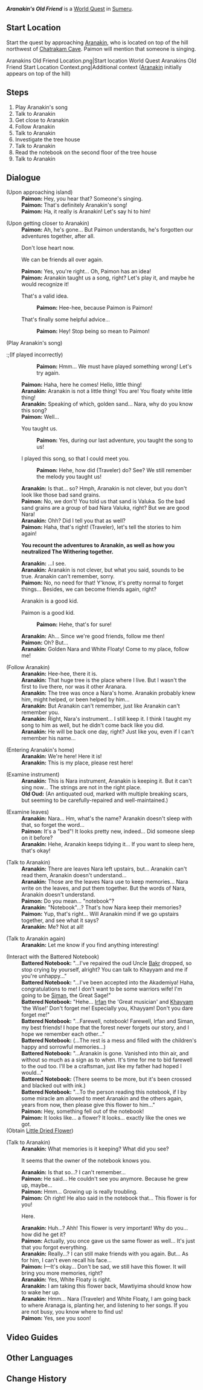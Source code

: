{{Quest Infobox
|id            = 73057
|image         = World Quest Aranakins Old Friend.png
|type          = World
|summary       = <!-- editor written summary. quest description goes to dialogue -->
|requirement   = [[Aranyaka]]: Part II - [[Dream Nursery]]
|characters    = Traveler; Paimon; Aranakin
|concurrent    = [[Aranaga's Memory]], [[Aragaru's Drawing]]
|startLocation = [[Chatrakam Cave]], [[Sumeru]]
|region        = Sumeru
|area          = Lokapala Jungle
|subarea       = Chatrakam Cave
|next          = [[Memory's Final Chapter]]
|exp           = 200
|mora          = 20,000
|primogems     = 30
|other         = {{Card|Hero's Wit|2}}
}}
'''''Aranakin's Old Friend''''' is a [[World Quest]] in [[Sumeru]].

==Start Location==
Start the quest by approaching [[Aranakin]], who is located on top of the hill northwest of [[Chatrakam Cave]]. Paimon will mention that someone is singing.
<gallery>
Aranakins Old Friend Location.png|Start location
World Quest Aranakins Old Friend Start Location Context.png|Additional context ([[Aranakin]] initially appears on top of the hill)
</gallery>

==Steps==
# Play Aranakin's song
# Talk to Aranakin
# Get close to Aranakin
# Follow Aranakin
# Talk to Aranakin
# Investigate the tree house
# Talk to Aranakin
# Read the notebook on the second floor of the tree house
# Talk to Aranakin
<!--
==Gameplay Notes==
-->
==Dialogue==
{{Quest Description|After that last adventure, Aranakin really forgot a lot of things. No matter what, how could the new and old friends he made be forgotten so easily?}}
{{Dialogue start}}

;(Upon approaching island)
:'''Paimon:''' Hey, you hear that? Someone's singing.
:'''Paimon:''' That's definitely Aranakin's song!
:'''Paimon:''' Ha, it really is Aranakin! Let's say hi to him!

;(Upon getting closer to Aranakin)
:'''Paimon:''' Ah, he's gone... But Paimon understands, he's forgotten our adventures together, after all.
:{{DIcon}} Don't lose heart now.
:{{DIcon}} We can be friends all over again.
:'''Paimon:''' Yes, you're right... Oh, Paimon has an idea!
:'''Paimon:''' Aranakin taught us a song, right? Let's play it, and maybe he would recognize it!
:{{DIcon}} That's a valid idea.
::'''Paimon:''' Hee-hee, because Paimon is Paimon!
:{{DIcon}} That's finally some helpful advice...
::'''Paimon:''' Hey! Stop being so mean to Paimon!

;(Play Aranakin's song)
:;(If played incorrectly)
::'''Paimon:''' Hmm... We must have played something wrong! Let's try again.
:;(If played incorrectly again){{Verify|need to confirm this line occurs in this instance}}
::'''Paimon:''' Huh... Still not working? Let's try again!
:'''Paimon:''' Haha, here he comes! Hello, little thing!
:'''Aranakin:''' Aranakin is not a little thing! You are! You floaty white little thing!
:'''Aranakin:''' Speaking of which, golden sand... Nara, why do you know this song?
:'''Paimon:''' Well...
:{{DIcon}} You taught us.
::'''Paimon:''' Yes, during our last adventure, you taught the song to us!
:{{DIcon}} I played this song, so that I could meet you.
::'''Paimon:''' Hehe, how did (Traveler) do? See? We still remember the melody you taught us!
:'''Aranakin:''' Is that... so? Hmph, Aranakin is not clever, but you don't look like those bad sand grains.
:'''Paimon:''' No, we don't! You told us that sand is Valuka. So the bad sand grains are a group of bad Nara Valuka, right? But we are good Nara!
:'''Aranakin:''' Ohh? Did I tell you that as well?
:'''Paimon:''' Haha, that's right! (Traveler), let's tell the stories to him again!

:'''You recount the adventures to Aranakin, as well as how you neutralized The Withering together.'''

:'''Aranakin:''' ...I see.
:'''Aranakin:''' Aranakin is not clever, but what you said, sounds to be true. Aranakin can't remember, sorry.
:'''Paimon:''' No, no need for that! Y'know, it's pretty normal to forget things... Besides, we can become friends again, right?
:{{DIcon}} Aranakin is a good kid.
:{{DIcon}} Paimon is a good kid.
::'''Paimon:''' Hehe, that's for sure!
:'''Aranakin:''' Ah... Since we're good friends, follow me then!
:'''Paimon:''' Oh? But...
:'''Aranakin:''' Golden Nara and White Floaty! Come to my place, follow me!

;(Follow Aranakin)
:'''Aranakin:''' Hee-hee, there it is.
:'''Aranakin:''' That huge tree is the place where I live. But I wasn't the first to live there, nor was it other Aranara.
:'''Aranakin:''' The tree was once a Nara's home. Aranakin probably knew him, might helped, or been helped by him...
:'''Aranakin:''' But Aranakin can't remember, just like Aranakin can't remember you.
:'''Aranakin:''' Right, Nara's instrument... I still keep it. I think I taught my song to him as well, but he didn't come back like you did.
:'''Aranakin:''' He will be back one day, right? Just like you, even if I can't remember his name...

;(Entering Aranakin's home)
:'''Aranakin:''' We're here! Here it is!
:'''Aranakin:''' This is my place, please rest here!

;(Examine instrument)
:'''Aranakin:''' This is Nara instrument, Aranakin is keeping it. But it can't sing now... The strings are not in the right place.
:'''Old Oud:''' (An antiquated oud, marked with multiple breaking scars, but seeming to be carefully-repaired and well-maintained.)

;(Examine leaves)
:'''Aranakin:''' Nara... Hm, what's the name? Aranakin doesn't sleep with that, so forget the word...
:'''Paimon:''' It's a "bed"! It looks pretty new, indeed... Did someone sleep on it before?
:'''Aranakin:''' Hehe, Aranakin keeps tidying it... If you want to sleep here, that's okay!

;(Talk to Aranakin)
:'''Aranakin:''' There are leaves Nara left upstairs, but... Aranakin can't read them, Aranakin doesn't understand...
:'''Aranakin:''' Those are the leaves Nara use to keep memories... Nara write on the leaves, and put them together. But the words of Nara, Aranakin doesn't understand.
:'''Paimon:''' Do you mean... "notebook"?
:'''Aranakin:''' "Notebook"...? That's how Nara keep their memories?
:'''Paimon:''' Yup, that's right... Will Aranakin mind if we go upstairs together, and see what it says?
:'''Aranakin:''' Me? Not at all!

;(Talk to Aranakin again)
:'''Aranakin:''' Let me know if you find anything interesting!

;(Interact with the Battered Notebook)
:'''Battered Notebook:''' "...I've repaired the oud Uncle [[Bakr]] dropped, so stop crying by yourself, alright? You can talk to Khayyam and me if you're unhappy..."
:'''Battered Notebook:''' "...I've been accepted into the Akademiya! Haha, congratulations to me! I don't want to be some warriors wife! I'm going to be [[Siman Farrokhzad|Siman]], the Great Sage!"
:'''Battered Notebook:''' "Hehe... [[Irfan]] the 'Great musician' and [[Khayyam]] 'the Wise!' Don't forget me! Especially you, Khayyam! Don't you dare forget me!"
:'''Battered Notebook:''' "...Farewell, notebook! Farewell, Irfan and Siman, my best friends! I hope that the forest never forgets our story, and I hope we remember each other..."
:'''Battered Notebook:''' (...The rest is a mess and filled with the children's happy and sorrowful memories...)
:'''Battered Notebook:''' "...Aranakin is gone. Vanished into thin air, and without so much as a sign as to when. It's time for me to bid farewell to the oud too. I'll be a craftsman, just like my father had hoped I would..."
:'''Battered Notebook:''' (There seems to be more, but it's been crossed and blacked out with ink.)
:'''Battered Notebook:''' "...To the person reading this notebook, if I by some miracle am allowed to meet Aranakin and the others again, years from now, then please give this flower to him..."
:'''Paimon:''' Hey, something fell out of the notebook!
:'''Paimon:''' It looks like... a flower? It looks... exactly like the ones we got.
;(Obtain [[Little Dried Flower]])

;(Talk to Aranakin)
:'''Aranakin:''' What memories is it keeping? What did you see?
:{{DIcon}} It seems that the owner of the notebook knows you.
:'''Aranakin:''' Is that so...? I can't remember...
:'''Paimon:''' He said... He couldn't see you anymore. Because he grew up, maybe...
:'''Paimon:''' Hmm... Growing up is really troubling.
:'''Paimon:''' Oh right! He also said in the notebook that... This flower is for you!
:{{DIcon}} Here.
:'''Aranakin:''' Huh...? Ahh! This flower is very important! Why do you... how did he get it?
:'''Paimon:''' Actually, you once gave us the same flower as well... It's just that you forgot everything.
:'''Aranakin:''' Really...? I can still make friends with you again. But... As for him, I can't even recall his face...
:'''Paimon:''' I&mdash;It's okay... Don't be sad, we still have this flower. It will bring you more memories, right?
:'''Aranakin:''' Yes, White Floaty is right.
:'''Aranakin:''' I am taking this flower back, Mawtiyima should know how to wake her up.
:'''Aranakin:''' Hmm... Nara (Traveler) and White Floaty, I am going back to where Aranaga is, planting her, and listening to her songs. If you are not busy, you know where to find us!
:'''Paimon:''' Yes, see you soon!
{{Dialogue end}}
<!--
==Gallery==
-->
==Video Guides==
{{EVT
|video1 = https://youtu.be/tlRdtXczVgM
|caption1 = Aranyaka Part IV: Aranakin's Old Friend
}}

==Other Languages==
{{Other Languages
|en      = Aranakin's Old Friend
|zhs     = 兰纳真的老友
|zhs_rm  = Lánnàzhēn de Lǎoyǒu
|zht     = 蘭納真的老友
|zht_rm  = Lánnàzhēn de Lǎoyǒu
|zh_tl   = Aranakin's Old Friend
|ja      = アランナキンの旧友
|ja_rm   = Arannakin no Kyuuyuu
|ja_tl   = Aranakin's Old Friend
|ko      = 아란나킨의 옛 친구
|ko_rm   = Arannakin-ui Yet Chin'gu
|ko_tl   = Aranakin's Old Friend
|es      = Los viejos amigos de Aranakin
|es_tl   = Aranakin's Old Friends
|fr      = Un vieil ami d'Aranakin
|fr_tl   = An Old Friend of Aranakin
|ru      = Старый друг Аранакина
|ru_tl   = Aranakin's Old Friend
|th      = เพื่อนเก่าของ Aranakin
|th_rm   = 
|th_tl   = 
|vi      = Người Bạn Cũ Của Aranakin
|vi_tl   = Aranakin's Old Friend
|de      = Aranakins alte Freunde
|de_tl   = Aranakin's Old Friends
|id      = Teman Lama Aranakin
|id_tl   = Aranakin's Old Friend
|pt      = Velhos amigos de Aranakin
|pt_tl   = 
|tr      = Aranakin'in Eski Dostu
|tr_tl   = 
|it      = Il vecchio amico di Aranakin
|it_tl   = Aranakin's Old Friend
}}

==Change History==
{{Change History|3.0}}